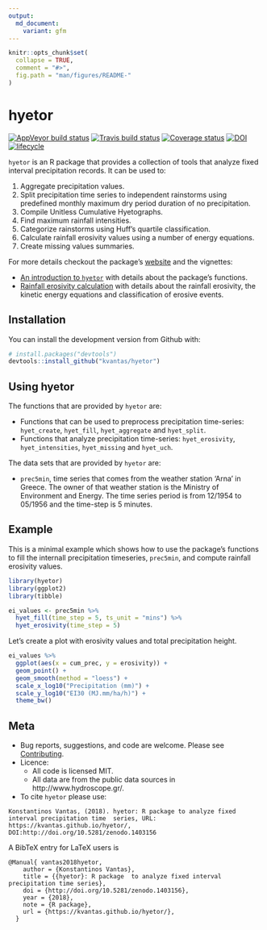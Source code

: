 ```yaml
---
output:
  md_document:
    variant: gfm
---
```


<!-- README.md is generated from README.Rmd. Please edit that file -->

```r
knitr::opts_chunk$set(
  collapse = TRUE,
  comment = "#>",
  fig.path = "man/figures/README-"
)
```

# hyetor

  [![AppVeyor build status](https://ci.appveyor.com/api/projects/status/github/kvantas/hyetor?branch=master&svg=true)](https://ci.appveyor.com/project/kvantas/hyetor)
  [![Travis build status](https://travis-ci.org/kvantas/hyetor.svg?branch=master)](https://travis-ci.org/kvantas/hyetor)
  [![Coverage status](https://codecov.io/gh/kvantas/hyetor/branch/master/graph/badge.svg)](https://codecov.io/github/kvantas/hyetor?branch=master)
  [![DOI](https://zenodo.org/badge/145962234.svg)](https://zenodo.org/badge/latestdoi/145962234)
  [![lifecycle](https://img.shields.io/badge/lifecycle-experimental-orange.svg)](https://www.tidyverse.org/lifecycle/#experimental)

`hyetor` is an R  package that provides a collection of tools that analyze fixed interval precipitation records. It can be used to:

 1. Aggregate precipitation values.
 2. Split precipitation time series to independent rainstorms using predefined monthly maximum dry period duration of no precipitation.
 3. Compile Unitless Cumulative Hyetographs.
 4. Find maximum rainfall intensities.
 5. Categorize rainstorms using Huff's quartile classification.
 6. Calculate rainfall erosivity values using a number of energy equations.
 7. Create missing values summaries.

For more details checkout the package's [ website](https://kvantas.github.io/hyetor/) and the
vignettes:

 * [An introduction to `hyetor`](https://ropensci.github.io/hydroscoper/articles/intro_hydroscoper.html) with details about the package's functions.
 * [Rainfall erosivity calculation
](https://kvantas.github.io/hyetor/articles/erosivity.html) with details about the rainfall erosivity, the kinetic energy equations and classification of erosive events.
 
 
## Installation

You can install the development version from Github with:

```r
# install.packages("devtools")
devtools::install_github("kvantas/hyetor")
```

## Using hyetor

The functions that are provided by `hyetor` are:

* Functions that can be used to preprocess precipitation time-series: `hyet_create`, `hyet_fill`, `hyet_aggregate` and `hyet_split`.
* Functions that analyze precipitation time-series: `hyet_erosivity`, `hyet_intensities`, `hyet_missing` and `hyet_uch`.

The data sets that are provided by `hyetor` are:

* `prec5min`, time series that comes from the weather station 'Arna' in Greece. The owner of that weather station is the Ministry of Environment and Energy. The time series period is from 12/1954 to 05/1956 and the time-step is 5 minutes.

## Example

This is a minimal example which shows how to use the package's functions to fill the internall precipitation timeseries, `prec5min`, and compute rainfall erosivity values.

```r
library(hyetor)
library(ggplot2)
library(tibble)

ei_values <- prec5min %>%
  hyet_fill(time_step = 5, ts_unit = "mins") %>%
  hyet_erosivity(time_step = 5)

```

Let's create a plot with erosivity values and total precipitation height.

```r
ei_values %>%
  ggplot(aes(x = cum_prec, y = erosivity)) +
  geom_point() +
  geom_smooth(method = "loess") +
  scale_x_log10("Precipitation (mm)") +
  scale_y_log10("EI30 (MJ.mm/ha/h)") +
  theme_bw()
```


## Meta

* Bug reports, suggestions, and code are welcome. Please see [Contributing](/CONTRIBUTING.md).
* Licence:
    + All code is licensed MIT.
    + All data are from the public data sources in http://www.hydroscope.gr/.
* To cite `hyetor` please use:

```
Konstantinos Vantas, (2018). hyetor: R package to analyze fixed interval precipitation time  series, URL: https://kvantas.github.io/hyetor/,
DOI:http://doi.org/10.5281/zenodo.1403156
```
A BibTeX entry for LaTeX users is
```
@Manual{ vantas2018hyetor,
    author = {Konstantinos Vantas},
    title = {{hyetor}: R package  to analyze fixed interval precipitation time series},
    doi = {http://doi.org/10.5281/zenodo.1403156},
    year = {2018},
    note = {R package},
    url = {https://kvantas.github.io/hyetor/},
  }
```
